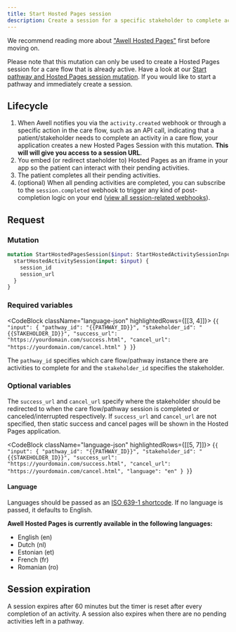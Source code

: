 ```yaml
---
title: Start Hosted Pages session
description: Create a session for a specific stakeholder to complete activities in a care flow with Hosted Pages
---
```


We recommend reading more about ["Awell Hosted Pages"](/awell-orchestration/docs/interact-with-care-flows/awell-hosted-pages/overview-hosted-pages) first before moving on.

Please note that this mutation can only be used to create a Hosted Pages session for a care flow that is already active. Have a look at our [Start pathway and Hosted Pages session mutation](/awell-orchestration/api-reference/mutations/start-pathway-and-hosted-pages-session). If you would like to start a pathway and immediately create a session.

## Lifecycle

1. When Awell notifies you via the `activity.created` webhook or through a specific action in the care flow, such as an API call, indicating that a patient/stakeholder needs to complete an activity in a care flow, your application creates a new Hosted Pages Session with this mutation. **This will will give you access to a session URL**.
2. You embed (or redirect staeholder to) Hosted Pages as an iframe in your app so the patient can interact with their pending activities.
3. The patient completes all their pending activities.
4. (optional) When all pending activities are completed, you can subscribe to the `session.completed` webhook to trigger any kind of post-completion logic on your end ([view all session-related webhooks](/awell-orchestration/docs/data/webhooks-and-events)).

## Request

### Mutation

```graphql
mutation StartHostedPagesSession($input: StartHostedActivitySessionInput!) {
  startHostedActivitySession(input: $input) {
    session_id
    session_url
  }
}
```

### Required variables

<CodeBlock className="language-json" highlightedRows={[[3, 4]]}>
  {`
{
  "input": {
    "pathway_id": "{{PATHWAY_ID}}",
    "stakeholder_id": "{{STAKEHOLDER_ID}}",
    "success_url": "https://yourdomain.com/success.html",
    "cancel_url": "https://yourdomain.com/cancel.html"
  }
}
`}
</CodeBlock>

The `pathway_id` specifies which care flow/pathway instance there are activities to complete for and the `stakeholder_id` specifies the stakeholder.

### Optional variables

The `success_url` and `cancel_url` specify where the stakeholder should be redirected to when the care flow/pathway session is completed or canceled/interrupted respectively. If `success_url` and `cancel_url` are not specified, then static success and cancel pages will be shown in the Hosted Pages application.

<CodeBlock className="language-json" highlightedRows={[[5, 7]]}>
  {`
{
  "input": {
    "pathway_id": "{{PATHWAY_ID}}",
    "stakeholder_id": "{{STAKEHOLDER_ID}}",
    "success_url": "https://yourdomain.com/success.html",
    "cancel_url": "https://yourdomain.com/cancel.html",
    "language": "en"
  }
}
`}
</CodeBlock>
<br />

#### Language

Languages should be passed as an [ISO 639-1 shortcode](https://en.wikipedia.org/wiki/List_of_ISO_639-1_codes). If no language is passed, it defaults to English.

**Awell Hosted Pages is currently available in the following languages:**

- English (en)
- Dutch (nl)
- Estonian (et)
- French (fr)
- Romanian (ro)

## Session expiration

A session expires after 60 minutes but the timer is reset after every completion of an activity. A session also expires when there are no pending activities left in a pathway.
